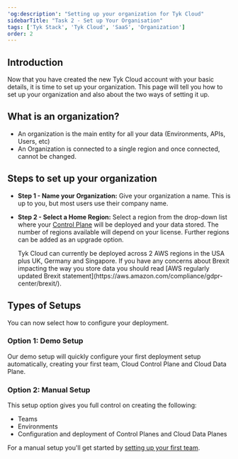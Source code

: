 ```yaml
---
'og:description': "Setting up your organization for Tyk Cloud"
sidebarTitle: "Task 2 - Set up Your Organisation"
tags: ['Tyk Stack', 'Tyk Cloud', 'SaaS', 'Organization']
order: 2
---
```


## Introduction

Now that you have created the new Tyk Cloud account with your basic details, it is time to set up your organization. This page will tell you how to set up your organization and also about the two ways of setting it up.

## What is an organization?

* An organization is the main entity for all your data (Environments, APIs, Users, etc)
* An Organization is connected to a single region and once connected, cannot be changed.
  
## Steps to set up your organization  

* **Step 1 - Name your Organization:** Give your organization a name. This is up to you, but most users use their company name.

* **Step 2 - Select a Home Region:** Select a region from the drop-down list where your [Control Plane](/5.5/tyk-cloud/troubleshooting-&-support/glossary.md#control-plane) will be deployed and your data stored. The number of regions available will depend on your license. Further regions can be added as an upgrade option.



    <Note>
    Tyk Cloud can currently be deployed across 2 AWS regions in the USA plus UK, Germany and Singapore. If you have any concerns about Brexit impacting the way you store data you should read [AWS regularly updated Brexit statement](https://aws.amazon.com/compliance/gdpr-center/brexit/).
    </Note>


## Types of Setups

You can now select how to configure your deployment.

### Option 1: Demo Setup

Our demo setup will quickly configure your first deployment setup automatically, creating your first team, Cloud Control Plane and Cloud Data Plane.

### Option 2: Manual Setup

This setup option gives you full control on creating the following:

* Teams
* Environments
* Configuration and deployment of Control Planes and Cloud Data Planes

For a manual setup you'll get started by [setting up your first team](/5.5/tyk-cloud/getting-started-tyk-cloud/setup-team.md).
